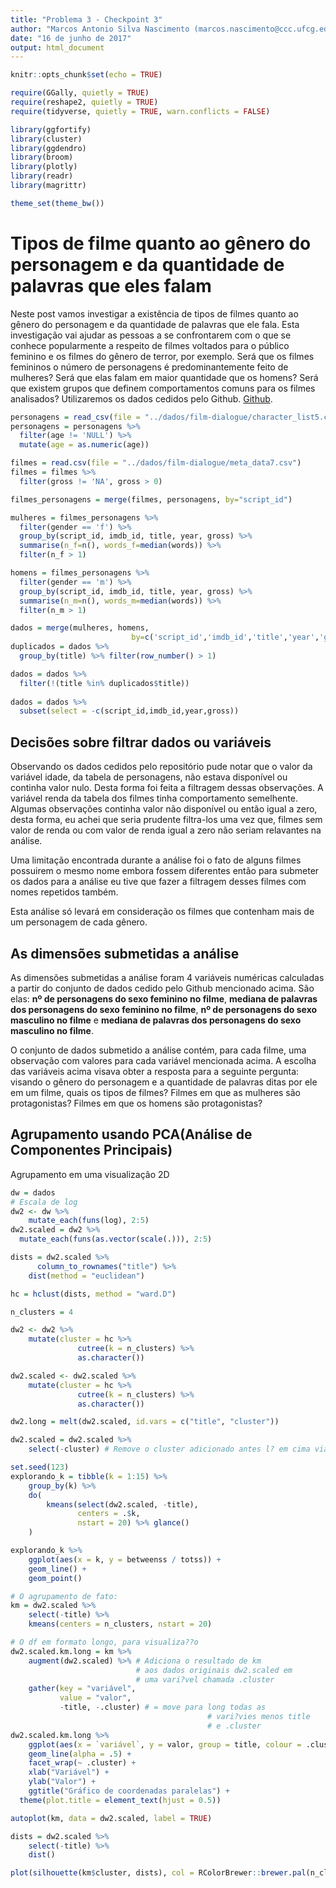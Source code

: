 ```yaml
---
title: "Problema 3 - Checkpoint 3"
author: "Marcos Antonio Silva Nascimento (marcos.nascimento@ccc.ufcg.edu.br)""
date: "16 de junho de 2017"
output: html_document
---
```


```r
knitr::opts_chunk$set(echo = TRUE)
```

```r
require(GGally, quietly = TRUE)
require(reshape2, quietly = TRUE)
require(tidyverse, quietly = TRUE, warn.conflicts = FALSE)

library(ggfortify)
library(cluster)
library(ggdendro)
library(broom)
library(plotly)
library(readr)
library(magrittr)

theme_set(theme_bw())
```
# Tipos de filme quanto ao gênero do personagem e da quantidade de palavras que eles falam 

Neste post vamos investigar a existência de tipos de filmes quanto ao gênero do personagem e da quantidade de palavras que ele fala. Esta investigação vai ajudar as pessoas a se confrontarem com o que se conhece popularmente a respeito de filmes voltados para o público feminino e os filmes do gênero de terror, por exemplo. Será que os filmes femininos o número de personagens é predominantemente feito de mulheres? Será que elas falam em maior quantidade que os homens? Será que existem grupos que definem comportamentos comuns para os filmes analisados? Utilizaremos os dados cedidos pelo Github. [Github](https://github.com/matthewfdaniels/scripts).

```r
personagens = read_csv(file = "../dados/film-dialogue/character_list5.csv")
personagens = personagens %>%
  filter(age != 'NULL') %>% 
  mutate(age = as.numeric(age))

filmes = read.csv(file = "../dados/film-dialogue/meta_data7.csv")
filmes = filmes %>%
  filter(gross != 'NA', gross > 0)

filmes_personagens = merge(filmes, personagens, by="script_id")

mulheres = filmes_personagens %>%
  filter(gender == 'f') %>%
  group_by(script_id, imdb_id, title, year, gross) %>%
  summarise(n_f=n(), words_f=median(words)) %>%
  filter(n_f > 1)

homens = filmes_personagens %>%
  filter(gender == 'm') %>%
  group_by(script_id, imdb_id, title, year, gross) %>%
  summarise(n_m=n(), words_m=median(words)) %>%
  filter(n_m > 1)

dados = merge(mulheres, homens, 
                           by=c('script_id','imdb_id','title','year','gross'))
duplicados = dados %>%
  group_by(title) %>% filter(row_number() > 1)

dados = dados %>% 
  filter(!(title %in% duplicados$title))
  
dados = dados %>%
  subset(select = -c(script_id,imdb_id,year,gross))
```
## Decisões sobre filtrar dados ou variáveis 

Observando os dados cedidos pelo repositório pude notar que o valor da variável idade, da tabela de personagens, não estava disponível ou continha valor nulo. Desta forma foi feita a filtragem dessas observações. A variável renda da tabela dos filmes tinha comportamento semelhente. Algumas observações continha valor não disponível ou então igual a zero, desta forma, eu achei que seria prudente filtra-los uma vez que, filmes sem valor de renda ou com valor de renda igual a zero não seriam relavantes na análise.

Uma limitação encontrada durante a análise foi o fato de alguns filmes possuirem o mesmo nome embora fossem diferentes então para submeter os dados para a análise eu tive que fazer a filtragem desses filmes com nomes repetidos também.

Esta análise só levará em consideração os filmes que contenham mais de um personagem de cada gênero.

## As dimensões submetidas a análise 

As dimensões submetidas a análise foram 4 variáveis numéricas calculadas a partir do conjunto de dados cedido pelo Github mencionado acima. São elas: **nº de personagens do sexo feminino no filme**, **mediana de palavras dos personagens do sexo feminino no filme**, **nº de personagens do sexo masculino no filme** e **mediana de palavras dos personagens do sexo masculino no filme**.

O conjunto de dados submetido a análise contém, para cada filme, uma observação com valores para cada variável mencionada acima. A escolha das variáveis acima visava obter a resposta para a seguinte pergunta: visando o gênero do personagem e a quantidade de palavras ditas por ele em um filme, quais os tipos de filmes? Filmes em que as mulheres são protagonistas? Filmes em que os homens são protagonistas?

## Agrupamento usando PCA(Análise de Componentes Principais)
Agrupamento em uma visualização 2D
```r
dw = dados
# Escala de log 
dw2 <- dw %>% 
    mutate_each(funs(log), 2:5)
dw2.scaled = dw2 %>% 
  mutate_each(funs(as.vector(scale(.))), 2:5)

dists = dw2.scaled %>%
      column_to_rownames("title") %>% 
    dist(method = "euclidean")

hc = hclust(dists, method = "ward.D")

n_clusters = 4

dw2 <- dw2 %>% 
    mutate(cluster = hc %>% 
               cutree(k = n_clusters) %>% 
               as.character())

dw2.scaled <- dw2.scaled %>% 
    mutate(cluster = hc %>% 
               cutree(k = n_clusters) %>% 
               as.character())

dw2.long = melt(dw2.scaled, id.vars = c("title", "cluster"))

dw2.scaled = dw2.scaled %>% 
    select(-cluster) # Remove o cluster adicionado antes l? em cima via hclust

set.seed(123)
explorando_k = tibble(k = 1:15) %>% 
    group_by(k) %>% 
    do(
        kmeans(select(dw2.scaled, -title), 
               centers = .$k, 
               nstart = 20) %>% glance()
    )

explorando_k %>% 
    ggplot(aes(x = k, y = betweenss / totss)) + 
    geom_line() + 
    geom_point()

# O agrupamento de fato:
km = dw2.scaled %>% 
    select(-title) %>% 
    kmeans(centers = n_clusters, nstart = 20)

# O df em formato longo, para visualiza??o 
dw2.scaled.km.long = km %>% 
    augment(dw2.scaled) %>% # Adiciona o resultado de km 
                            # aos dados originais dw2.scaled em 
                            # uma vari?vel chamada .cluster
    gather(key = "variável", 
           value = "valor", 
           -title, -.cluster) # = move para long todas as 
                                            # vari?vies menos title 
                                            # e .cluster
dw2.scaled.km.long %>% 
    ggplot(aes(x = `variável`, y = valor, group = title, colour = .cluster)) + 
    geom_line(alpha = .5) + 
    facet_wrap(~ .cluster) +
    xlab("Variável") + 
    ylab("Valor") +
    ggtitle("Gráfico de coordenadas paralelas") +
  theme(plot.title = element_text(hjust = 0.5))

autoplot(km, data = dw2.scaled, label = TRUE)

dists = dw2.scaled %>% 
    select(-title) %>% 
    dist()

plot(silhouette(km$cluster, dists), col = RColorBrewer::brewer.pal(n_clusters, "Set2"))

```

